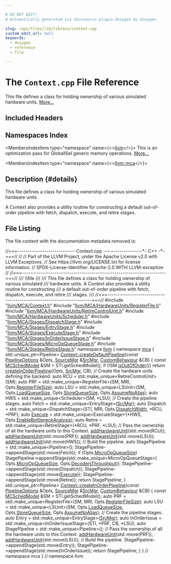 ```yaml
---

# DO NOT EDIT!
# Automatically generated via docusaurus-plugin-doxygen by Doxygen.

slug: /api/files/lib/lib/mca/context-cpp
custom_edit_url: null
keywords:
  - doxygen
  - reference
  - file

---
```





# The `Context.cpp` File Reference

<DoxygenPage pluginConfig={pluginConfig}>

This file defines a class for holding ownership of various simulated hardware units. <a href="#details">More...</a>

## Included Headers

<IncludesList>
<IncludesListItem
  filePath="llvm/MCA/Context.h"
  permalink="/docs/api/files/include/include/llvm/include/llvm/mca/context-h"
  isLocal="true" />
<IncludesListItem
  filePath="llvm/MCA/HardwareUnits/RegisterFile.h"
  permalink="/docs/api/files/include/include/llvm/include/llvm/mca/include/llvm/mca/hardwareunits/registerfile-h"
  isLocal="true" />
<IncludesListItem
  filePath="llvm/MCA/HardwareUnits/RetireControlUnit.h"
  permalink="/docs/api/files/include/include/llvm/include/llvm/mca/include/llvm/mca/hardwareunits/retirecontrolunit-h"
  isLocal="true" />
<IncludesListItem
  filePath="llvm/MCA/HardwareUnits/Scheduler.h"
  permalink="/docs/api/files/include/include/llvm/include/llvm/mca/include/llvm/mca/hardwareunits/scheduler-h"
  isLocal="true" />
<IncludesListItem
  filePath="llvm/MCA/Stages/DispatchStage.h"
  permalink="/docs/api/files/include/include/llvm/include/llvm/mca/include/llvm/mca/stages/dispatchstage-h"
  isLocal="true" />
<IncludesListItem
  filePath="llvm/MCA/Stages/EntryStage.h"
  permalink="/docs/api/files/include/include/llvm/include/llvm/mca/include/llvm/mca/stages/entrystage-h"
  isLocal="true" />
<IncludesListItem
  filePath="llvm/MCA/Stages/ExecuteStage.h"
  permalink="/docs/api/files/include/include/llvm/include/llvm/mca/include/llvm/mca/stages/executestage-h"
  isLocal="true" />
<IncludesListItem
  filePath="llvm/MCA/Stages/InOrderIssueStage.h"
  permalink="/docs/api/files/include/include/llvm/include/llvm/mca/include/llvm/mca/stages/inorderissuestage-h"
  isLocal="true" />
<IncludesListItem
  filePath="llvm/MCA/Stages/MicroOpQueueStage.h"
  permalink="/docs/api/files/include/include/llvm/include/llvm/mca/include/llvm/mca/stages/microopqueuestage-h"
  isLocal="true" />
<IncludesListItem
  filePath="llvm/MCA/Stages/RetireStage.h"
  permalink="/docs/api/files/include/include/llvm/include/llvm/mca/include/llvm/mca/stages/retirestage-h"
  isLocal="true" />
</IncludesList>

## Namespaces Index

<MembersIndex>

<MembersIndexItem
  type="namespace"
  name={<><a href="/docs/api/namespaces/llvm">llvm</a></>}>
This is an optimization pass for GlobalISel generic memory operations. <a href="/docs/api/namespaces/llvm/#details">More...</a>
</MembersIndexItem>

<MembersIndexItem
  type="namespace"
  name={<><a href="/docs/api/namespaces/llvm/mca">llvm::mca</a></>}>
</MembersIndexItem>

</MembersIndex>

## Description {#details}

This file defines a class for holding ownership of various simulated hardware units.

A Context also provides a utility routine for constructing a default out-of-order pipeline with fetch, dispatch, execute, and retire stages.

## File Listing

The file content with the documentation metadata removed is:

<ProgramListing>

<Link id="l00001" /><CodeLine lineNumber="1"><Highlight kind="comment">//===---------------------------- Context.cpp -------------------&#42;- C++ -&#42;-===//</Highlight><Highlight kind="normal"></Highlight></CodeLine>
<Link id="l00002" /><CodeLine lineNumber="2"><Highlight kind="normal"></Highlight><Highlight kind="comment">//</Highlight><Highlight kind="normal"></Highlight></CodeLine>
<Link id="l00003" /><CodeLine lineNumber="3"><Highlight kind="normal"></Highlight><Highlight kind="comment">// Part of the LLVM Project, under the Apache License v2.0 with LLVM Exceptions.</Highlight><Highlight kind="normal"></Highlight></CodeLine>
<Link id="l00004" /><CodeLine lineNumber="4"><Highlight kind="normal"></Highlight><Highlight kind="comment">// See https://llvm.org/LICENSE.txt for license information.</Highlight><Highlight kind="normal"></Highlight></CodeLine>
<Link id="l00005" /><CodeLine lineNumber="5"><Highlight kind="normal"></Highlight><Highlight kind="comment">// SPDX-License-Identifier: Apache-2.0 WITH LLVM-exception</Highlight><Highlight kind="normal"></Highlight></CodeLine>
<Link id="l00006" /><CodeLine lineNumber="6"><Highlight kind="normal"></Highlight><Highlight kind="comment">//</Highlight><Highlight kind="normal"></Highlight></CodeLine>
<Link id="l00007" /><CodeLine lineNumber="7"><Highlight kind="normal"></Highlight><Highlight kind="comment">//===----------------------------------------------------------------------===//</Highlight><Highlight kind="comment"></Highlight></CodeLine>
<Link id="l00008" /><CodeLine lineNumber="8"><Highlight kind="comment">/// \\file</Highlight></CodeLine>
<Link id="l00009" /><CodeLine lineNumber="9"><Highlight kind="comment">///</Highlight></CodeLine>
<Link id="l00010" /><CodeLine lineNumber="10"><Highlight kind="comment">/// This file defines a class for holding ownership of various simulated</Highlight></CodeLine>
<Link id="l00011" /><CodeLine lineNumber="11"><Highlight kind="comment">/// hardware units.  A Context also provides a utility routine for constructing</Highlight></CodeLine>
<Link id="l00012" /><CodeLine lineNumber="12"><Highlight kind="comment">/// a default out-of-order pipeline with fetch, dispatch, execute, and retire</Highlight></CodeLine>
<Link id="l00013" /><CodeLine lineNumber="13"><Highlight kind="comment">/// stages.</Highlight></CodeLine>
<Link id="l00014" /><CodeLine lineNumber="14"><Highlight kind="comment">///</Highlight><Highlight kind="normal"></Highlight></CodeLine>
<Link id="l00015" /><CodeLine lineNumber="15"><Highlight kind="normal"></Highlight><Highlight kind="comment">//===----------------------------------------------------------------------===//</Highlight><Highlight kind="normal"></Highlight></CodeLine>
<Link id="l00016" /><CodeLine lineNumber="16"><Highlight kind="normal"></Highlight></CodeLine>
<Link id="l00017" /><CodeLine lineNumber="17"><Highlight kind="normal"></Highlight><Highlight kind="preprocessor">#include &quot;<a href="/docs/api/files/include/include/llvm/include/llvm/mca/context-h">llvm/MCA/Context.h</a>&quot;</Highlight><Highlight kind="normal"></Highlight></CodeLine>
<Link id="l00018" /><CodeLine lineNumber="18"><Highlight kind="normal"></Highlight><Highlight kind="preprocessor">#include &quot;<a href="/docs/api/files/include/include/llvm/include/llvm/mca/include/llvm/mca/hardwareunits/registerfile-h">llvm/MCA/HardwareUnits/RegisterFile.h</a>&quot;</Highlight><Highlight kind="normal"></Highlight></CodeLine>
<Link id="l00019" /><CodeLine lineNumber="19"><Highlight kind="normal"></Highlight><Highlight kind="preprocessor">#include &quot;<a href="/docs/api/files/include/include/llvm/include/llvm/mca/include/llvm/mca/hardwareunits/retirecontrolunit-h">llvm/MCA/HardwareUnits/RetireControlUnit.h</a>&quot;</Highlight><Highlight kind="normal"></Highlight></CodeLine>
<Link id="l00020" /><CodeLine lineNumber="20"><Highlight kind="normal"></Highlight><Highlight kind="preprocessor">#include &quot;<a href="/docs/api/files/include/include/llvm/include/llvm/mca/include/llvm/mca/hardwareunits/scheduler-h">llvm/MCA/HardwareUnits/Scheduler.h</a>&quot;</Highlight><Highlight kind="normal"></Highlight></CodeLine>
<Link id="l00021" /><CodeLine lineNumber="21"><Highlight kind="normal"></Highlight><Highlight kind="preprocessor">#include &quot;<a href="/docs/api/files/include/include/llvm/include/llvm/mca/include/llvm/mca/stages/dispatchstage-h">llvm/MCA/Stages/DispatchStage.h</a>&quot;</Highlight><Highlight kind="normal"></Highlight></CodeLine>
<Link id="l00022" /><CodeLine lineNumber="22"><Highlight kind="normal"></Highlight><Highlight kind="preprocessor">#include &quot;<a href="/docs/api/files/include/include/llvm/include/llvm/mca/include/llvm/mca/stages/entrystage-h">llvm/MCA/Stages/EntryStage.h</a>&quot;</Highlight><Highlight kind="normal"></Highlight></CodeLine>
<Link id="l00023" /><CodeLine lineNumber="23"><Highlight kind="normal"></Highlight><Highlight kind="preprocessor">#include &quot;<a href="/docs/api/files/include/include/llvm/include/llvm/mca/include/llvm/mca/stages/executestage-h">llvm/MCA/Stages/ExecuteStage.h</a>&quot;</Highlight><Highlight kind="normal"></Highlight></CodeLine>
<Link id="l00024" /><CodeLine lineNumber="24"><Highlight kind="normal"></Highlight><Highlight kind="preprocessor">#include &quot;<a href="/docs/api/files/include/include/llvm/include/llvm/mca/include/llvm/mca/stages/inorderissuestage-h">llvm/MCA/Stages/InOrderIssueStage.h</a>&quot;</Highlight><Highlight kind="normal"></Highlight></CodeLine>
<Link id="l00025" /><CodeLine lineNumber="25"><Highlight kind="normal"></Highlight><Highlight kind="preprocessor">#include &quot;<a href="/docs/api/files/include/include/llvm/include/llvm/mca/include/llvm/mca/stages/microopqueuestage-h">llvm/MCA/Stages/MicroOpQueueStage.h</a>&quot;</Highlight><Highlight kind="normal"></Highlight></CodeLine>
<Link id="l00026" /><CodeLine lineNumber="26"><Highlight kind="normal"></Highlight><Highlight kind="preprocessor">#include &quot;<a href="/docs/api/files/include/include/llvm/include/llvm/mca/include/llvm/mca/stages/retirestage-h">llvm/MCA/Stages/RetireStage.h</a>&quot;</Highlight><Highlight kind="normal"></Highlight></CodeLine>
<Link id="l00027" /><CodeLine lineNumber="27"><Highlight kind="normal"></Highlight></CodeLine>
<Link id="l00028" /><CodeLine lineNumber="28"><Highlight kind="normal"></Highlight><Highlight kind="keyword">namespace </Highlight><Highlight kind="normal"><a href="/docs/api/namespaces/llvm">llvm</a> &#123;</Highlight></CodeLine>
<Link id="l00029" /><CodeLine lineNumber="29"><Highlight kind="normal"></Highlight><Highlight kind="keyword">namespace </Highlight><Highlight kind="normal"><a href="/docs/api/namespaces/llvm/mca">mca</a> &#123;</Highlight></CodeLine>
<Link id="l00030" /><CodeLine lineNumber="30"><Highlight kind="normal"></Highlight></CodeLine>
<Link id="l00031" /><CodeLine lineNumber="31"><Highlight kind="normal">std::unique&#95;ptr&lt;Pipeline&gt;</Highlight></CodeLine>
<Link id="l00032" /><CodeLine lineNumber="32" lineLink="/docs/api/classes/llvm/mca/context/#ae59a559d2474039c4dfb540996e84d42"><Highlight kind="normal"><a href="/docs/api/classes/llvm/mca/context/#ae59a559d2474039c4dfb540996e84d42">Context::createDefaultPipeline</a>(</Highlight><Highlight kind="keyword">const</Highlight><Highlight kind="normal"> <a href="/docs/api/structs/llvm/mca/pipelineoptions">PipelineOptions</a> &amp;Opts, <a href="/docs/api/structs/llvm/mca/sourcemgr">SourceMgr</a> &amp;<a href="/docs/api/namespaces/llvm/#a5f3f23062c5d5636bee27c54f4a407f0">SrcMgr</a>,</Highlight></CodeLine>
<Link id="l00033" /><CodeLine lineNumber="33"><Highlight kind="normal">                               <a href="/docs/api/classes/llvm/mca/custombehaviour">CustomBehaviour</a> &amp;CB) &#123;</Highlight></CodeLine>
<Link id="l00034" /><CodeLine lineNumber="34"><Highlight kind="normal">  </Highlight><Highlight kind="keyword">const</Highlight><Highlight kind="normal"> <a href="/docs/api/structs/llvm/mcschedmodel">MCSchedModel</a> &amp;SM = STI.getSchedModel();</Highlight></CodeLine>
<Link id="l00035" /><CodeLine lineNumber="35"><Highlight kind="normal"></Highlight></CodeLine>
<Link id="l00036" /><CodeLine lineNumber="36"><Highlight kind="normal">  </Highlight><Highlight kind="keywordflow">if</Highlight><Highlight kind="normal"> (!SM.<a href="/docs/api/structs/llvm/mcschedmodel/#a17c82641b0ce9632ce1baaf54a71db6e">isOutOfOrder</a>())</Highlight></CodeLine>
<Link id="l00037" /><CodeLine lineNumber="37"><Highlight kind="normal">    </Highlight><Highlight kind="keywordflow">return</Highlight><Highlight kind="normal"> <a href="/docs/api/classes/llvm/mca/context/#a48ddd4fee83ada5df0185350904d8398">createInOrderPipeline</a>(Opts, <a href="/docs/api/namespaces/llvm/#a5f3f23062c5d5636bee27c54f4a407f0">SrcMgr</a>, CB);</Highlight></CodeLine>
<Link id="l00038" /><CodeLine lineNumber="38"><Highlight kind="normal"></Highlight></CodeLine>
<Link id="l00039" /><CodeLine lineNumber="39"><Highlight kind="normal">  </Highlight><Highlight kind="comment">// Create the hardware units defining the backend.</Highlight><Highlight kind="normal"></Highlight></CodeLine>
<Link id="l00040" /><CodeLine lineNumber="40"><Highlight kind="normal">  </Highlight><Highlight kind="keyword">auto</Highlight><Highlight kind="normal"> RCU = std::make&#95;unique&lt;RetireControlUnit&gt;(SM);</Highlight></CodeLine>
<Link id="l00041" /><CodeLine lineNumber="41"><Highlight kind="normal">  </Highlight><Highlight kind="keyword">auto</Highlight><Highlight kind="normal"> PRF = std::make&#95;unique&lt;RegisterFile&gt;(SM, MRI, Opts.<a href="/docs/api/structs/llvm/mca/pipelineoptions/#a446906c0241a2ba8cff6713dc7a35cb2">RegisterFileSize</a>);</Highlight></CodeLine>
<Link id="l00042" /><CodeLine lineNumber="42"><Highlight kind="normal">  </Highlight><Highlight kind="keyword">auto</Highlight><Highlight kind="normal"> LSU = std::make&#95;unique&lt;LSUnit&gt;(SM, Opts.<a href="/docs/api/structs/llvm/mca/pipelineoptions/#a0d5d115efc4e229156b51d9ce25b6793">LoadQueueSize</a>,</Highlight></CodeLine>
<Link id="l00043" /><CodeLine lineNumber="43"><Highlight kind="normal">                                      Opts.<a href="/docs/api/structs/llvm/mca/pipelineoptions/#a0ca056c4b6038467f238b6f91cd7c74e">StoreQueueSize</a>, Opts.<a href="/docs/api/structs/llvm/mca/pipelineoptions/#a6df186c732754aa0cfaabb93572a8d07">AssumeNoAlias</a>);</Highlight></CodeLine>
<Link id="l00044" /><CodeLine lineNumber="44"><Highlight kind="normal">  </Highlight><Highlight kind="keyword">auto</Highlight><Highlight kind="normal"> HWS = std::make&#95;unique&lt;Scheduler&gt;(SM, &#42;LSU);</Highlight></CodeLine>
<Link id="l00045" /><CodeLine lineNumber="45"><Highlight kind="normal"></Highlight></CodeLine>
<Link id="l00046" /><CodeLine lineNumber="46"><Highlight kind="normal">  </Highlight><Highlight kind="comment">// Create the pipeline stages.</Highlight><Highlight kind="normal"></Highlight></CodeLine>
<Link id="l00047" /><CodeLine lineNumber="47"><Highlight kind="normal">  </Highlight><Highlight kind="keyword">auto</Highlight><Highlight kind="normal"> Fetch = std::make&#95;unique&lt;EntryStage&gt;(<a href="/docs/api/namespaces/llvm/#a5f3f23062c5d5636bee27c54f4a407f0">SrcMgr</a>);</Highlight></CodeLine>
<Link id="l00048" /><CodeLine lineNumber="48"><Highlight kind="normal">  </Highlight><Highlight kind="keyword">auto</Highlight><Highlight kind="normal"> Dispatch =</Highlight></CodeLine>
<Link id="l00049" /><CodeLine lineNumber="49"><Highlight kind="normal">      std::make&#95;unique&lt;DispatchStage&gt;(STI, MRI, Opts.<a href="/docs/api/structs/llvm/mca/pipelineoptions/#a5f5ee31e12d1dfbc4295181b0de64434">DispatchWidth</a>, &#42;RCU, &#42;PRF);</Highlight></CodeLine>
<Link id="l00050" /><CodeLine lineNumber="50"><Highlight kind="normal">  </Highlight><Highlight kind="keyword">auto</Highlight><Highlight kind="normal"> <a href="/docs/api/files/lib/lib/support/program-cpp/#a3cc4767a85e498eea6b41bfbbdb4d2e9">Execute</a> =</Highlight></CodeLine>
<Link id="l00051" /><CodeLine lineNumber="51"><Highlight kind="normal">      std::make&#95;unique&lt;ExecuteStage&gt;(&#42;HWS, Opts.<a href="/docs/api/structs/llvm/mca/pipelineoptions/#a512954901c309ef36e6add328f458871">EnableBottleneckAnalysis</a>);</Highlight></CodeLine>
<Link id="l00052" /><CodeLine lineNumber="52"><Highlight kind="normal">  </Highlight><Highlight kind="keyword">auto</Highlight><Highlight kind="normal"> Retire = std::make&#95;unique&lt;RetireStage&gt;(&#42;RCU, &#42;PRF, &#42;LSU);</Highlight></CodeLine>
<Link id="l00053" /><CodeLine lineNumber="53"><Highlight kind="normal"></Highlight></CodeLine>
<Link id="l00054" /><CodeLine lineNumber="54"><Highlight kind="normal">  </Highlight><Highlight kind="comment">// Pass the ownership of all the hardware units to this Context.</Highlight><Highlight kind="normal"></Highlight></CodeLine>
<Link id="l00055" /><CodeLine lineNumber="55"><Highlight kind="normal">  <a href="/docs/api/classes/llvm/mca/context/#ade3369aca1d7613aaa9356e6a38ceb00">addHardwareUnit</a>(std::move(RCU));</Highlight></CodeLine>
<Link id="l00056" /><CodeLine lineNumber="56"><Highlight kind="normal">  <a href="/docs/api/classes/llvm/mca/context/#ade3369aca1d7613aaa9356e6a38ceb00">addHardwareUnit</a>(std::move(PRF));</Highlight></CodeLine>
<Link id="l00057" /><CodeLine lineNumber="57"><Highlight kind="normal">  <a href="/docs/api/classes/llvm/mca/context/#ade3369aca1d7613aaa9356e6a38ceb00">addHardwareUnit</a>(std::move(LSU));</Highlight></CodeLine>
<Link id="l00058" /><CodeLine lineNumber="58"><Highlight kind="normal">  <a href="/docs/api/classes/llvm/mca/context/#ade3369aca1d7613aaa9356e6a38ceb00">addHardwareUnit</a>(std::move(HWS));</Highlight></CodeLine>
<Link id="l00059" /><CodeLine lineNumber="59"><Highlight kind="normal"></Highlight></CodeLine>
<Link id="l00060" /><CodeLine lineNumber="60"><Highlight kind="normal">  </Highlight><Highlight kind="comment">// Build the pipeline.</Highlight><Highlight kind="normal"></Highlight></CodeLine>
<Link id="l00061" /><CodeLine lineNumber="61"><Highlight kind="normal">  </Highlight><Highlight kind="keyword">auto</Highlight><Highlight kind="normal"> StagePipeline = std::make&#95;unique&lt;Pipeline&gt;();</Highlight></CodeLine>
<Link id="l00062" /><CodeLine lineNumber="62"><Highlight kind="normal">  StagePipeline-&gt;appendStage(std::move(Fetch));</Highlight></CodeLine>
<Link id="l00063" /><CodeLine lineNumber="63"><Highlight kind="normal">  </Highlight><Highlight kind="keywordflow">if</Highlight><Highlight kind="normal"> (Opts.<a href="/docs/api/structs/llvm/mca/pipelineoptions/#a3ad9f723e0a60f417aab427cb93b9dc5">MicroOpQueueSize</a>)</Highlight></CodeLine>
<Link id="l00064" /><CodeLine lineNumber="64"><Highlight kind="normal">    StagePipeline-&gt;appendStage(std::make&#95;unique&lt;MicroOpQueueStage&gt;(</Highlight></CodeLine>
<Link id="l00065" /><CodeLine lineNumber="65"><Highlight kind="normal">        Opts.<a href="/docs/api/structs/llvm/mca/pipelineoptions/#a3ad9f723e0a60f417aab427cb93b9dc5">MicroOpQueueSize</a>, Opts.<a href="/docs/api/structs/llvm/mca/pipelineoptions/#ac8664b52385f44ea435a4066e33bd95f">DecodersThroughput</a>));</Highlight></CodeLine>
<Link id="l00066" /><CodeLine lineNumber="66"><Highlight kind="normal">  StagePipeline-&gt;appendStage(std::move(Dispatch));</Highlight></CodeLine>
<Link id="l00067" /><CodeLine lineNumber="67"><Highlight kind="normal">  StagePipeline-&gt;appendStage(std::move(<a href="/docs/api/files/lib/lib/support/program-cpp/#a3cc4767a85e498eea6b41bfbbdb4d2e9">Execute</a>));</Highlight></CodeLine>
<Link id="l00068" /><CodeLine lineNumber="68"><Highlight kind="normal">  StagePipeline-&gt;appendStage(std::move(Retire));</Highlight></CodeLine>
<Link id="l00069" /><CodeLine lineNumber="69"><Highlight kind="normal">  </Highlight><Highlight kind="keywordflow">return</Highlight><Highlight kind="normal"> StagePipeline;</Highlight></CodeLine>
<Link id="l00070" /><CodeLine lineNumber="70"><Highlight kind="normal">&#125;</Highlight></CodeLine>
<Link id="l00071" /><CodeLine lineNumber="71"><Highlight kind="normal"></Highlight></CodeLine>
<Link id="l00072" /><CodeLine lineNumber="72"><Highlight kind="normal">std::unique&#95;ptr&lt;Pipeline&gt;</Highlight></CodeLine>
<Link id="l00073" /><CodeLine lineNumber="73" lineLink="/docs/api/classes/llvm/mca/context/#a48ddd4fee83ada5df0185350904d8398"><Highlight kind="normal"><a href="/docs/api/classes/llvm/mca/context/#a48ddd4fee83ada5df0185350904d8398">Context::createInOrderPipeline</a>(</Highlight><Highlight kind="keyword">const</Highlight><Highlight kind="normal"> <a href="/docs/api/structs/llvm/mca/pipelineoptions">PipelineOptions</a> &amp;Opts, <a href="/docs/api/structs/llvm/mca/sourcemgr">SourceMgr</a> &amp;<a href="/docs/api/namespaces/llvm/#a5f3f23062c5d5636bee27c54f4a407f0">SrcMgr</a>,</Highlight></CodeLine>
<Link id="l00074" /><CodeLine lineNumber="74"><Highlight kind="normal">                               <a href="/docs/api/classes/llvm/mca/custombehaviour">CustomBehaviour</a> &amp;CB) &#123;</Highlight></CodeLine>
<Link id="l00075" /><CodeLine lineNumber="75"><Highlight kind="normal">  </Highlight><Highlight kind="keyword">const</Highlight><Highlight kind="normal"> <a href="/docs/api/structs/llvm/mcschedmodel">MCSchedModel</a> &amp;SM = STI.getSchedModel();</Highlight></CodeLine>
<Link id="l00076" /><CodeLine lineNumber="76"><Highlight kind="normal">  </Highlight><Highlight kind="keyword">auto</Highlight><Highlight kind="normal"> PRF = std::make&#95;unique&lt;RegisterFile&gt;(SM, MRI, Opts.<a href="/docs/api/structs/llvm/mca/pipelineoptions/#a446906c0241a2ba8cff6713dc7a35cb2">RegisterFileSize</a>);</Highlight></CodeLine>
<Link id="l00077" /><CodeLine lineNumber="77"><Highlight kind="normal">  </Highlight><Highlight kind="keyword">auto</Highlight><Highlight kind="normal"> LSU = std::make&#95;unique&lt;LSUnit&gt;(SM, Opts.<a href="/docs/api/structs/llvm/mca/pipelineoptions/#a0d5d115efc4e229156b51d9ce25b6793">LoadQueueSize</a>,</Highlight></CodeLine>
<Link id="l00078" /><CodeLine lineNumber="78"><Highlight kind="normal">                                      Opts.<a href="/docs/api/structs/llvm/mca/pipelineoptions/#a0ca056c4b6038467f238b6f91cd7c74e">StoreQueueSize</a>, Opts.<a href="/docs/api/structs/llvm/mca/pipelineoptions/#a6df186c732754aa0cfaabb93572a8d07">AssumeNoAlias</a>);</Highlight></CodeLine>
<Link id="l00079" /><CodeLine lineNumber="79"><Highlight kind="normal"></Highlight></CodeLine>
<Link id="l00080" /><CodeLine lineNumber="80"><Highlight kind="normal">  </Highlight><Highlight kind="comment">// Create the pipeline stages.</Highlight><Highlight kind="normal"></Highlight></CodeLine>
<Link id="l00081" /><CodeLine lineNumber="81"><Highlight kind="normal">  </Highlight><Highlight kind="keyword">auto</Highlight><Highlight kind="normal"> Entry = std::make&#95;unique&lt;EntryStage&gt;(<a href="/docs/api/namespaces/llvm/#a5f3f23062c5d5636bee27c54f4a407f0">SrcMgr</a>);</Highlight></CodeLine>
<Link id="l00082" /><CodeLine lineNumber="82"><Highlight kind="normal">  </Highlight><Highlight kind="keyword">auto</Highlight><Highlight kind="normal"> InOrderIssue = std::make&#95;unique&lt;InOrderIssueStage&gt;(STI, &#42;PRF, CB, &#42;LSU);</Highlight></CodeLine>
<Link id="l00083" /><CodeLine lineNumber="83"><Highlight kind="normal">  </Highlight><Highlight kind="keyword">auto</Highlight><Highlight kind="normal"> StagePipeline = std::make&#95;unique&lt;Pipeline&gt;();</Highlight></CodeLine>
<Link id="l00084" /><CodeLine lineNumber="84"><Highlight kind="normal"></Highlight></CodeLine>
<Link id="l00085" /><CodeLine lineNumber="85"><Highlight kind="normal">  </Highlight><Highlight kind="comment">// Pass the ownership of all the hardware units to this Context.</Highlight><Highlight kind="normal"></Highlight></CodeLine>
<Link id="l00086" /><CodeLine lineNumber="86"><Highlight kind="normal">  <a href="/docs/api/classes/llvm/mca/context/#ade3369aca1d7613aaa9356e6a38ceb00">addHardwareUnit</a>(std::move(PRF));</Highlight></CodeLine>
<Link id="l00087" /><CodeLine lineNumber="87"><Highlight kind="normal">  <a href="/docs/api/classes/llvm/mca/context/#ade3369aca1d7613aaa9356e6a38ceb00">addHardwareUnit</a>(std::move(LSU));</Highlight></CodeLine>
<Link id="l00088" /><CodeLine lineNumber="88"><Highlight kind="normal"></Highlight></CodeLine>
<Link id="l00089" /><CodeLine lineNumber="89"><Highlight kind="normal">  </Highlight><Highlight kind="comment">// Build the pipeline.</Highlight><Highlight kind="normal"></Highlight></CodeLine>
<Link id="l00090" /><CodeLine lineNumber="90"><Highlight kind="normal">  StagePipeline-&gt;appendStage(std::move(Entry));</Highlight></CodeLine>
<Link id="l00091" /><CodeLine lineNumber="91"><Highlight kind="normal">  StagePipeline-&gt;appendStage(std::move(InOrderIssue));</Highlight></CodeLine>
<Link id="l00092" /><CodeLine lineNumber="92"><Highlight kind="normal">  </Highlight><Highlight kind="keywordflow">return</Highlight><Highlight kind="normal"> StagePipeline;</Highlight></CodeLine>
<Link id="l00093" /><CodeLine lineNumber="93"><Highlight kind="normal">&#125;</Highlight></CodeLine>
<Link id="l00094" /><CodeLine lineNumber="94"><Highlight kind="normal"></Highlight></CodeLine>
<Link id="l00095" /><CodeLine lineNumber="95"><Highlight kind="normal">&#125; </Highlight><Highlight kind="comment">// namespace mca</Highlight><Highlight kind="normal"></Highlight></CodeLine>
<Link id="l00096" /><CodeLine lineNumber="96"><Highlight kind="normal">&#125; </Highlight><Highlight kind="comment">// namespace llvm</Highlight><Highlight kind="normal"></Highlight></CodeLine>

</ProgramListing>


</DoxygenPage>
